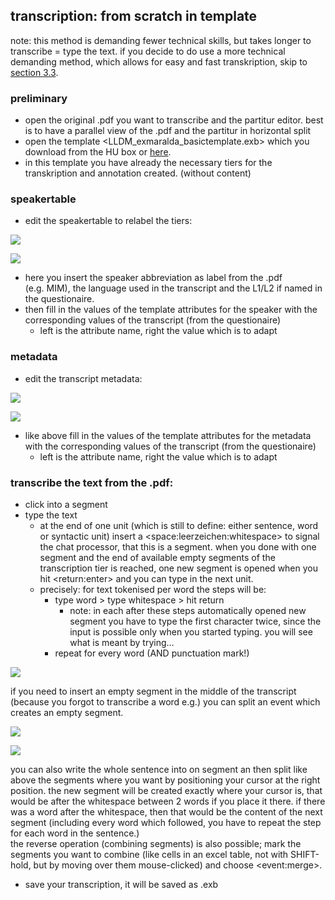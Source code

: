 ## transcription: from scratch in template
note: this method is demanding fewer technical skills, but takes longer to transcribe = type the text. if you decide to do use a more technical demanding method, which allows for easy and fast transkription, skip to [section 3.3][3-1].   

### preliminary
- open the original .pdf you want to transcribe and the partitur editor. best is to have a parallel view of the .pdf and the partitur in horizontal split
- open the template \<LLDM\_exmaralda\_basictemplate.exb\> which you download from the HU box or [here][3-2]. 
- in this template you have already the necessary tiers for the transkription and annotation created. (without content)

### speakertable
- edit the speakertable to relabel the tiers:

![][image-1]

![][image-2]

- here you insert the speaker abbreviation as label from the .pdf (e.g. MIM), the language used in the transcript and the L1/L2 if named in the questionaire.
- then fill in the values of the template attributes for the speaker with the corresponding values of the transcript (from the questionaire)
	- left is the attribute name, right the value which is to adapt
	
### metadata
- edit the transcript metadata:

![][image-3]

![][image-4]

- like above fill in the values of the template attributes for the metadata with the corresponding values of the transcript (from the questionaire)
	- left is the attribute name, right the value which is to adapt

### transcribe the text from the .pdf:
- click into a segment
- type the text
	- at the end of one unit (which is still to define: either sentence, word or syntactic unit) insert a \<space:leerzeichen:whitespace\> to signal the chat processor, that this is a segment. when you done with one segment and the end of available empty segments of the transcription tier is reached, one new segment is opened when you hit \<return:enter\> and you can type in the next unit.
	- precisely: for text tokenised per word the steps will be:
		- type word  \> type whitespace \> hit return
			- note: in each after these steps automatically opened new segment you have to type the first character twice, since the input is possible only when you started typing. you will see what is meant by trying...
		- repeat for every word (AND punctuation mark!)

![][image-5]

if you need to insert an empty segment in the middle of the transcript (because you forgot to transcribe a word e.g.) you can split an event which creates an empty segment.

![][image-6]

![][image-7]

you can also write the whole sentence into on segment an then split like above the segments where you want by positioning your cursor at the right position. the new segment will be created exactly where your cursor is, that would be after the whitespace between 2 words if you place it there. if there was a word after the whitespace, then that would be the content of the next segment (including every word which followed, you have to repeat the step for each word in the sentence.)  
the reverse operation (combining segments) is also possible; mark the segments you want to combine (like cells in an excel table, not with SHIFT-hold, but by moving over them mouse-clicked) and choose \<event:merge\>.

- save your transcription, it will be saved as .exb

[3-1]:	exmaralda-workflow.html#transcription-by-merge-imported-text-and-template
[3-2]:	https://github.com/esteeschwarz/HU-LX/blob/main/trans/LLDM_exmaralda_basictemplate.exb

[image-1]:	https://ada-sub.dh-index.org/school/api/png/ses-overview/exm_2_1.png
[image-2]:	https://ada-sub.dh-index.org/school/api/png/ses-overview/exm_2_7d.png
[image-3]:	https://ada-sub.dh-index.org/school/api/png/ses-overview/exm_2_7a.png
[image-4]:	https://ada-sub.dh-index.org/school/api/png/ses-overview/exm_2_7d.png
[image-5]:	https://ada-sub.dh-index.org/school/api/png/ses-overview/exm_2_4.png
[image-6]:	https://ada-sub.dh-index.org/school/api/png/ses-overview/exm_2_4bb.png
[image-7]:	https://ada-sub.dh-index.org/school/api/png/ses-overview/exm_2_4cc.png
